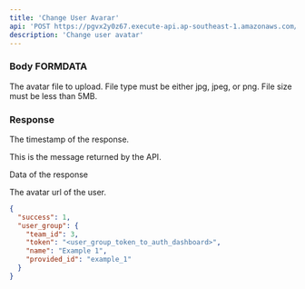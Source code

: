```yaml
---
title: 'Change User Avarar'
api: 'POST https://pgvx2y0z67.execute-api.ap-southeast-1.amazonaws.com/api/v1/user/change-avatar'
description: 'Change user avatar'
---
```


### Body FORMDATA

<ParamField
  required
  body='avatar'
  type='File'>
  The avatar file to upload. File type must be either jpg, jpeg, or png. File size must be less than 5MB.
</ParamField>

### Response

<ResponseField
  name='timestamp'
  type='Date'>
  The timestamp of the response.
</ResponseField>

<ResponseField
  name='message'
  type='string'>
  This is the message returned by the API.
</ResponseField>

<ResponseField name="data" type="object">

Data of the response

<Expandable title="Toggle object">

<ResponseField
  name='data'
  type='string'>
  The avatar url of the user.
</ResponseField>

</Expandable>

</ResponseField>

<ResponseExample>

```json Response
{
  "success": 1,
  "user_group": {
    "team_id": 3,
    "token": "<user_group_token_to_auth_dashboard>",
    "name": "Example 1",
    "provided_id": "example_1"
  }
}
```

</ResponseExample>
